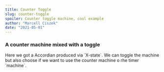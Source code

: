 ```yaml
---
title: Counter Toggle
slug: counter-toggle
spoiler: Counter toggle machine, cool example
author: "Marcell Ciszek"
date: "2021-05-01"
---
```


### A counter machine mixed with a toggle

<div classname="counter-content">
Here we got a Accordian produced via `X-state`. We can toggle the machine but also choose if we want to
use the counter machine o rhe timer `machine`.

<AccordionWrapper />

</div>
